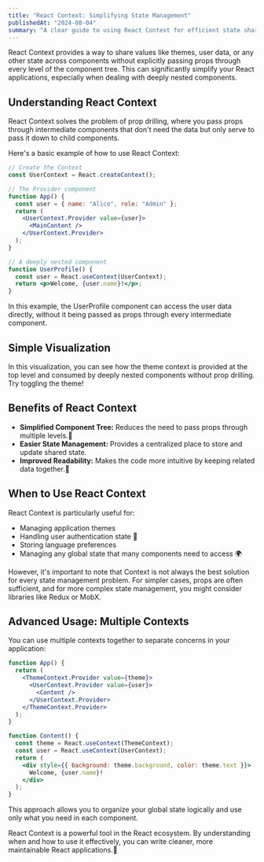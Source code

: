 ```yaml
---
title: "React Context: Simplifying State Management"
publishedAt: "2024-08-04"
summary: "A clear guide to using React Context for efficient state sharing across components."
---
```


React Context provides a way to share values like themes, user data, or any other state across components without explicitly passing props through every level of the component tree. This can significantly simplify your React applications, especially when dealing with deeply nested components.

## Understanding React Context

React Context solves the problem of prop drilling, where you pass props through intermediate components that don't need the data but only serve to pass it down to child components.

Here's a basic example of how to use React Context:

```jsx
// Create the Context
const UserContext = React.createContext();

// The Provider component
function App() {
  const user = { name: "Alice", role: "Admin" };
  return (
    <UserContext.Provider value={user}>
      <MainContent />
    </UserContext.Provider>
  );
}

// A deeply nested component
function UserProfile() {
  const user = React.useContext(UserContext);
  return <p>Welcome, {user.name}!</p>;
}
```

In this example, the UserProfile component can access the user data directly, without it being passed as props through every intermediate component.

## Simple Visualization

<ContextVisualization />

In this visualization, you can see how the theme context is provided at the top level and consumed by deeply nested components without prop drilling. Try toggling the theme!

## Benefits of React Context

- **Simplified Component Tree:** Reduces the need to pass props through multiple levels.🌲
- **Easier State Management:** Provides a centralized place to store and update shared state.
- **Improved Readability:** Makes the code more intuitive by keeping related data together.📖

## When to Use React Context

React Context is particularly useful for:

- Managing application themes
- Handling user authentication state 🔐
- Storing language preferences
- Managing any global state that many components need to access 🌍

However, it's important to note that Context is not always the best solution for every state management problem. For simpler cases, props are often sufficient, and for more complex state management, you might consider libraries like Redux or MobX.

## Advanced Usage: Multiple Contexts

You can use multiple contexts together to separate concerns in your application:

```jsx
function App() {
  return (
    <ThemeContext.Provider value={theme}>
      <UserContext.Provider value={user}>
        <Content />
      </UserContext.Provider>
    </ThemeContext.Provider>
  );
}

function Content() {
  const theme = React.useContext(ThemeContext);
  const user = React.useContext(UserContext);
  return (
    <div style={{ background: theme.background, color: theme.text }}>
      Welcome, {user.name}!
    </div>
  );
}
```

This approach allows you to organize your global state logically and use only what you need in each component.

React Context is a powerful tool in the React ecosystem. By understanding when and how to use it effectively, you can write cleaner, more maintainable React applications.🚀
